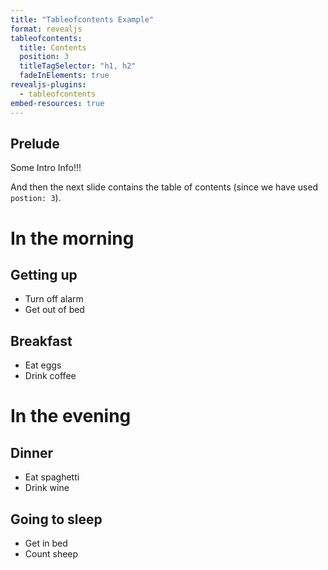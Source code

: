 ```yaml
---
title: "Tableofcontents Example"
format: revealjs
tableofcontents:
  title: Contents
  position: 3
  titleTagSelector: "h1, h2"
  fadeInElements: true
revealjs-plugins:
  - tableofcontents
embed-resources: true
---
```


## Prelude

Some Intro Info!!! 

And then the next slide contains the table of contents (since we have used `postion: 3`).

# In the morning

## Getting up

- Turn off alarm
- Get out of bed

## Breakfast

- Eat eggs
- Drink coffee

# In the evening

## Dinner

- Eat spaghetti
- Drink wine

## Going to sleep

- Get in bed
- Count sheep

